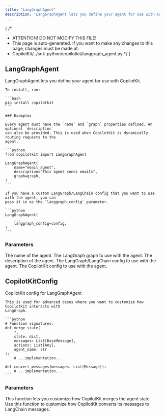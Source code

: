 ```yaml
---
title: "LangGraphAgent"
description: "LangGraphAgent lets you define your agent for use with CopilotKit."
---
```


{
 /*
  * ATTENTION! DO NOT MODIFY THIS FILE!
  * This page is auto-generated. If you want to make any changes to this page, changes must be made at:
  * CopilotKit/../sdk-python/copilotkit/langgraph_agent.py
  */
}
## LangGraphAgent

LangGraphAgent lets you define your agent for use with CopilotKit.

    To install, run:

    ```bash
    pip install copilotkit
    ```

    ### Examples

    Every agent must have the `name` and `graph` properties defined. An optional `description`
    can also be provided. This is used when CopilotKit is dynamically routing requests to the
    agent.

    ```python
    from copilotkit import LangGraphAgent

    LangGraphAgent(
        name="email_agent",
        description="This agent sends emails",
        graph=graph,
    )
    ```

    If you have a custom LangGraph/LangChain config that you want to use with the agent, you can
    pass it in as the `langgraph_config` parameter.

    ```python
    LangGraphAgent(
        ...
        langgraph_config=config,
    )
    ```

### Parameters

<PropertyReference name="name" type="str" required> 
The name of the agent.
</PropertyReference>

<PropertyReference name="graph" type="CompiledStateGraph" required> 
The LangGraph graph to use with the agent.
</PropertyReference>

<PropertyReference name="description" type="Optional[str]" > 
The description of the agent.
</PropertyReference>

<PropertyReference name="langgraph_config" type="Optional[RunnableConfig]" > 
The LangGraph/LangChain config to use with the agent.
</PropertyReference>

<PropertyReference name="copilotkit_config" type="Optional[CopilotKitConfig]" > 
The CopilotKit config to use with the agent.
</PropertyReference>

## CopilotKitConfig

CopilotKit config for LangGraphAgent

    This is used for advanced cases where you want to customize how CopilotKit interacts with
    LangGraph.

    ```python
    # Function signatures:
    def merge_state(
        *,
        state: dict,
        messages: List[BaseMessage],
        actions: List[Any],
        agent_name: str
    ):
        # ...implementation...

    def convert_messages(messages: List[Message]):
        # ...implementation...
    ```

### Parameters

<PropertyReference name="merge_state" type="Callable" required> 
This function lets you customize how CopilotKit merges the agent state.
</PropertyReference>

<PropertyReference name="convert_messages" type="Callable" required> 
Use this function to customize how CopilotKit converts its messages to LangChain messages.`
</PropertyReference>

